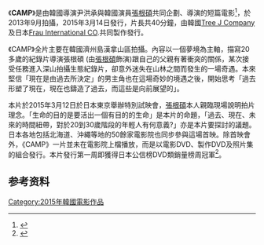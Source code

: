 
{{review|time=2016-05-15T13:32:53+00:00}}
《'''CAMP'''》是由韓國導演尹洪承與韓國演員[[張根碩|張根碩]]共同企劃、導演的短篇電影<ref>{{cite web|url=http://www.allthatstar.com/tw/view.php?action=5205&postID=58089|title=張根碩《CAMP》席捲公信榜榜首 韓流神話不滅|work=全星網|access-date=2016-05-14|archive-url=https://web.archive.org/web/20160611002546/http://www.allthatstar.com/tw/view.php?action=5205&postID=58089|archive-date=2016-06-11|dead-url=yes}}</ref>，於2013年9月拍攝，2015年3月14日發行，片長共40分鐘，由韓國[https://web.archive.org/web/20160402052235/http://www.treej-company.com/ Tree J Company]及日本[http://www.frau-inter.co.jp/jp/ Frau International CO]{{Wayback|url=http://www.frau-inter.co.jp/jp/ |date=20160509174111 }}.共同製作發行。

《CAMP》全片主要在韓國濟州島漢拿山區拍攝。內容以一個夢境為主軸，描寫20多歲的紀錄片導演張根碩 (由[[張根碩|張根碩]]飾演)跟自己的父親有著衝突的關係，某次接受任務進入深山拍攝生態紀錄片，卻意外迷失在山林之間而發生的一場奇遇。本來堅信「現在是由過去所決定」的男主角也在這場奇妙的境遇之後，開始思考「過去形塑了現在，現在也鑄造了過去，而這些是向前展望的」。

本片於2015年3月12日於日本東京舉辦特別試映會，[[張根碩|張根碩]]本人親臨現場說明拍片理念。「生命的目的是要活出一個有目的的生命」是本片的命題，「過去、現在、未來的時間紐帶，對於20到30歲階段的年輕人有何意義?」亦是本片要探討的議題。日本各地包括北海道、沖繩等地的50餘家電影院也同步參與這場首映。除首映會外，《CAMP》一片並未在電影院上檔播放，而是以電影DVD、製作DVD及照片集的組合發行。本片發行第一周即獲得日本公信榜DVD類銷量榜周冠軍<ref>{{cite web|url=https://tw.mobi.yahoo.com/news/%E5%BC%B5%E6%A0%B9%E7%A2%A9%E7%9F%AD%E7%AF%87%E9%9B%BB%E5%BD%B1-camp-%E7%8D%B2%E5%BE%97oricon%E6%8E%92%E5%90%8D%E7%AC%AC%E4%B8%80-%E7%82%99%E6%89%8B%E5%8F%AF%E7%86%B1%E7%9A%84%E9%9F%93%E6%B5%81%E6%98%8E%E6%98%9F-141305822.html|title=張根碩短篇電影「CAMP」，獲得Oricon排名第一「炙手可熱的韓流明星」|work=Yahoo行動版|accessdate=2016-05-14|archive-date=2016-06-01|archive-url=https://web.archive.org/web/20160601003840/https://tw.mobi.yahoo.com/news/%E5%BC%B5%E6%A0%B9%E7%A2%A9%E7%9F%AD%E7%AF%87%E9%9B%BB%E5%BD%B1-camp-%E7%8D%B2%E5%BE%97oricon%E6%8E%92%E5%90%8D%E7%AC%AC%E4%B8%80-%E7%82%99%E6%89%8B%E5%8F%AF%E7%86%B1%E7%9A%84%E9%9F%93%E6%B5%81%E6%98%8E%E6%98%9F-141305822.html|dead-url=no}}</ref>。

== 参考资料 ==
{{Reflist}}

[[Category:2015年韓國電影作品|Category:2015年韓國電影作品]]
